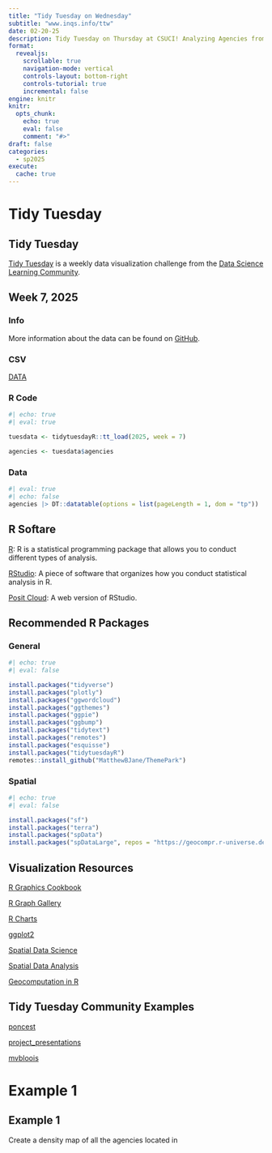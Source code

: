 ```yaml
---
title: "Tidy Tuesday on Wednesday"
subtitle: "www.inqs.info/ttw"
date: 02-20-25
description: Tidy Tuesday on Thursday at CSUCI! Analyzing Agencies from the FBI Crime Data API!
format:
  revealjs:
    scrollable: true
    navigation-mode: vertical
    controls-layout: bottom-right
    controls-tutorial: true
    incremental: false 
engine: knitr
knitr:
  opts_chunk: 
    echo: true
    eval: false
    comment: "#>" 
draft: false
categories:
  - sp2025
execute: 
  cache: true
---
```


# Tidy Tuesday

## Tidy Tuesday

[Tidy Tuesday](https://tidytues.day/) is a weekly data visualization challenge from the [Data Science Learning Community](https://dslc.io/).

## Week 7, 2025

::: panel-tabset

### Info

More information about the data can be found on [GitHub](https://github.com/rfordatascience/tidytuesday/blob/main/data/2025/2025-02-18/readme.md).

### CSV

[DATA](https://raw.githubusercontent.com/rfordatascience/tidytuesday/main/data/2025/2025-02-18/agencies.csv)



### R Code

```r
#| echo: true
#| eval: true

tuesdata <- tidytuesdayR::tt_load(2025, week = 7)

agencies <- tuesdata$agencies

```

### Data

```r
#| eval: true
#| echo: false
agencies |> DT::datatable(options = list(pageLength = 1, dom = "tp"))

```

:::

## R Softare

[R](https://www.r-project.org/): R is a statistical programming package that allows you to conduct different types of analysis.

[RStudio](https://posit.co/downloads/): A piece of software that organizes how you conduct statistical analysis in R.

[Posit Cloud](https://posit.cloud/login): A web version of RStudio.

## Recommended R Packages

::: panel-tabset

### General

```r
#| echo: true
#| eval: false

install.packages("tidyverse")
install.packages("plotly")
install.packages("ggwordcloud")
install.packages("ggthemes")
install.packages("ggpie")
install.packages("ggbump")
install.packages("tidytext")
install.packages("remotes")
install.packages("esquisse")
install.packages("tidytuesdayR")
remotes::install_github("MatthewBJane/ThemePark")

```


### Spatial

```r
#| echo: true
#| eval: false

install.packages("sf")
install.packages("terra")
install.packages("spData")
install.packages("spDataLarge", repos = "https://geocompr.r-universe.dev")
```

:::


## Visualization Resources

[R Graphics Cookbook](https://r-graphics.org/)

[R Graph Gallery](https://r-graph-gallery.com/)

[R Charts](https://r-charts.com/)

[ggplot2](https://ggplot2.tidyverse.org/)

[Spatial Data Science](https://r-spatial.org/book/)

[Spatial Data Analysis](https://paezha.github.io/spatial-analysis-r/)

[Geocomputation in R](https://r.geocompx.org/)

## Tidy Tuesday Community Examples

[poncest](https://github.com/poncest/tidytuesday/tree/main/2024/Week_09)

[project_presentations](https://github.com/Aditya-Dahiya/projects_presentations/blob/main/projects/tidy_leap_day.R)

[mvbloois](https://github.com/mvbloois/tidytuesday/tree/main/2024/2024-02-27)

# Example 1

## Example 1

Create a density map of all the agencies located in 
